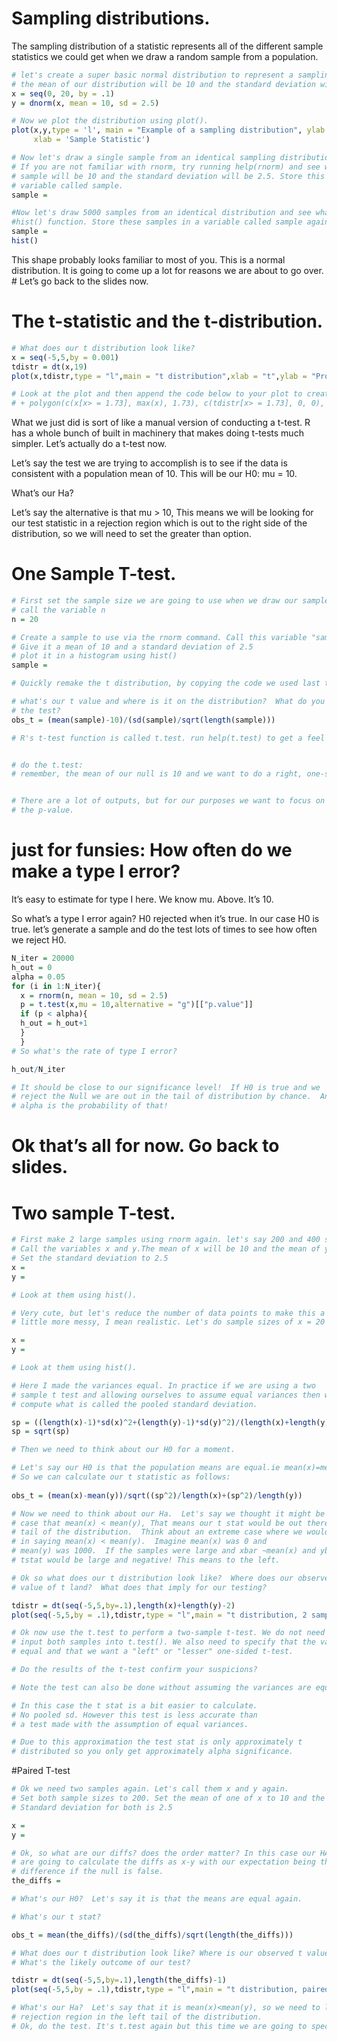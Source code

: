 # Sampling distributions. 
The sampling distribution of a statistic represents all of the different sample statistics we could get when we draw a random sample from a population. 
```r
# let's create a super basic normal distribution to represent a sampling distribution.
# the mean of our distribution will be 10 and the standard deviation will be 2.5. 
x = seq(0, 20, by = .1)
y = dnorm(x, mean = 10, sd = 2.5)

# Now we plot the distribution using plot(). 
plot(x,y,type = 'l', main = "Example of a sampling distribution", ylab = 'Probability',
     xlab = 'Sample Statistic')

# Now let's draw a single sample from an identical sampling distribution using the rnorm function.
# If you are not familiar with rnorm, try running help(rnorm) and see what comes up. The mean of our 
# sample will be 10 and the standard deviation will be 2.5. Store this sample in a
# variable called sample.
sample = 

#Now let's draw 5000 samples from an identical distribution and see what they look like using the 
#hist() function. Store these samples in a variable called sample again. Try help(hist) if stuck.
sample = 
hist()
```
This shape probably looks familiar to most of you. This is a normal distribution. It is going to come up a lot for reasons we are about to go over. 
# Let's go back to the slides now. 

# The t-statistic and the t-distribution. 
```r
# What does our t distribution look like?
x = seq(-5,5,by = 0.001)
tdistr = dt(x,19)
plot(x,tdistr,type = "l",main = "t distribution",xlab = "t",ylab = "Probability Density")

# Look at the plot and then append the code below to your plot to create a rejection region. 
# + polygon(c(x[x> = 1.73], max(x), 1.73), c(tdistr[x> = 1.73], 0, 0), col = "red") #
```
What we just did is sort of like a manual version of conducting a t-test. R has a whole bunch of built in machinery that makes doing t-tests much simpler. Let's actually do a t-test now. 

Let's say the test we are trying to accomplish is to see if the data is
consistent with a population mean of 10.  This will be our H0: mu = 10.

What's our Ha?  
  
Let's say the alternative is that mu > 10, This means we will be looking
for our test statistic in a rejection region which is out to the right
side of the distribution, so we will need to set the greater than option.

# One Sample T-test. 

```r
# First set the sample size we are going to use when we draw our sample. Let's do a sample size of 20 and
# call the variable n
n = 20

# Create a sample to use via the rnorm command. Call this variable "sample".
# Give it a mean of 10 and a standard deviation of 2.5
# plot it in a histogram using hist()
sample = 

# Quickly remake the t distribution, by copying the code we used last time. 

# what's our t value and where is it on the distribution?  What do you predict for the result of
# the test?
obs_t = (mean(sample)-10)/(sd(sample)/sqrt(length(sample)))

# R's t-test function is called t.test. run help(t.test) to get a feel for the function.


# do the t.test:
# remember, the mean of our null is 10 and we want to do a right, one-sided test (greater than)


# There are a lot of outputs, but for our purposes we want to focus on 
# the p-value. 
```
# just for funsies:  How often do we make a type I error?  
It's easy to estimate for type I here.  We know mu.  Above. It's 10.

So what's a type I error again?  H0 rejected when it's true.
In our case H0 is true.
let's generate a sample and do the test lots of times to see how often
we reject H0.
```r
N_iter = 20000
h_out = 0
alpha = 0.05
for (i in 1:N_iter){
  x = rnorm(n, mean = 10, sd = 2.5)
  p = t.test(x,mu = 10,alternative = "g")[["p.value"]]
  if (p < alpha){
  h_out = h_out+1
  }
  }
# So what's the rate of type I error?

h_out/N_iter

# It should be close to our significance level!  If H0 is true and we
# reject the Null we are out in the tail of distribution by chance.  And
# alpha is the probability of that!
```
# Ok that's all for now.  Go back to slides.

# Two sample T-test.
```r
# First make 2 large samples using rnorm again. let's say 200 and 400 samples each. 
# Call the variables x and y.The mean of x will be 10 and the mean of y will be 11. 
# Set the standard deviation to 2.5 
x =
y =

# Look at them using hist().

# Very cute, but let's reduce the number of data points to make this a
# little more messy, I mean realistic. Let's do sample sizes of x = 20 and y = 40 (same sd).

x =
y =

# Look at them using hist().

```

```r
# Here I made the variances equal. In practice if we are using a two
# sample t test and allowing ourselves to assume equal variances then we
# compute what is called the pooled standard deviation.  

sp = ((length(x)-1)*sd(x)^2+(length(y)-1)*sd(y)^2)/(length(x)+length(y)-2)
sp = sqrt(sp)

# Then we need to think about our H0 for a moment.

# Let's say our H0 is that the population means are equal.ie mean(x)=mean(y).
# So we can calculate our t statistic as follows:
  
obs_t = (mean(x)-mean(y))/sqrt((sp^2)/length(x)+(sp^2)/length(y))

# Now we need to think about our Ha.  Let's say we thought it might be the
# case that mean(x) < mean(y), That means our t stat would be out there in the left
# tail of the distribution.  Think about an extreme case where we would feel confident
# in saying mean(x) < mean(y).  Imagine mean(x) was 0 and
# mean(y) was 1000.  If the samples were large and xbar ~mean(x) and ybar ~mean(y) then
# tstat would be large and negative! This means to the left.

# Ok so what does our t distribution look like?  Where does our observed
# value of t land?  What does that imply for our testing?

tdistr = dt(seq(-5,5,by=.1),length(x)+length(y)-2)
plot(seq(-5,5,by = .1),tdistr,type = "l",main = "t distribution, 2 samp test example",xlab = "",ylab = "")

# Ok now use the t.test to perform a two-sample t-test. We do not need to set mu, instead we need to 
# input both samples into t.test(). We also need to specify that the variances of our samples are 
# equal and that we want a "left" or "lesser" one-sided t-test. 

# Do the results of the t-test confirm your suspicions?

# Note the test can also be done without assuming the variances are equal

# In this case the t stat is a bit easier to calculate.  
# No pooled sd. However this test is less accurate than 
# a test made with the assumption of equal variances.

# Due to this approximation the test stat is only approximately t
# distributed so you only get approximately alpha significance.
```

#Paired T-test
```r
# Ok we need two samples again. Let's call them x and y again. 
# Set both sample sizes to 200. Set the mean of one of x to 10 and the mean of y to 11. 
# Standard deviation for both is 2.5

x =
y =

# Ok, so what are our diffs? does the order matter? In this case our HA is that mean(x)<mean(y), so we 
# are going to calculate the diffs as x-y with our expectation being that there will be a negative 
# difference if the null is false. 
the_diffs =

# What's our H0?  Let's say it is that the means are equal again.

# What's our t stat?

obs_t = mean(the_diffs)/(sd(the_diffs)/sqrt(length(the_diffs)))

# What does our t distribution look like? Where is our observed t value?
# What's the likely outcome of our test?

tdistr = dt(seq(-5,5,by=.1),length(the_diffs)-1)
plot(seq(-5,5,by = .1),tdistr,type = "l",main = "t distribution, paired test example",xlab = "",ylab = "")

# What's our Ha?  Let's say that it is mean(x)<mean(y), so we need to look at a
# rejection region in the left tail of the distribution.
# Ok, do the test. It's t.test again but this time we are going to specify that they are paired. 


```
